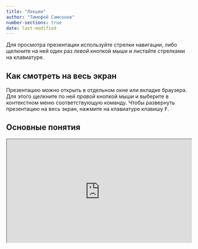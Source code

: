 ```yaml
---
title: "Лекции"
author: "Тимофей Самсонов"
number-sections: true
date: last-modified
---
```


Для просмотра презентации используйте стрелки навигации, либо щелкните на ней один раз *левой* кнопкой мыши и листайте стрелками на клавиатуре.

::: callout-tip
## Как смотреть на весь экран

Презентацию можно открыть в отдельном окне или вкладке браузера. Для этого щелкните по ней *правой* кнопкой мыши и выберите в контекстном меню соответствующую команду. Чтобы развернуть презентацию на весь экран, нажмите на клавиатуре клавишу <kbd>F</kbd>.
:::

## Основные понятия

::: {style="position: relative; overflow: hidden; width: 100%; padding-top: 56.25%;"}
```{=html}
<iframe style="position: absolute; top: 0; left: 0; bottom: 0; right: 0; width: 100%; height: 100%;" src="https://tsamsonov.github.io/gis-course-slides/01_Basics.html" title="Лекция №1. Основные понятия"></iframe>
```
:::
